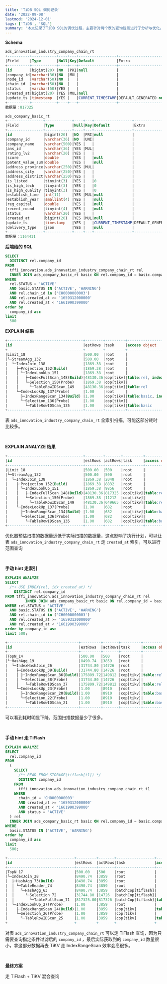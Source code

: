 ```yaml
---
title: 'TiDB SQL 调优记录'
date: '2022-09-08'
lastmod: '2024-12-01'
tags: ['TiDB', 'SQL']
summary: '本文记录了TiDB SQL的调优过程，主要针对两个表的查询性能进行了分析与优化。通过使用EXPLAIN和EXPLAIN ANALYZE，发现全索引扫描导致性能瓶颈，提出了使用索引和TiFlash的混合查询方案，显著提升了查询效率。最终的优化方案结合了TiFlash和TiKV的查询方式，以提高数据检索的性能。'
---
```


**Schema**


```sql
ads_innovation_industry_company_chain_rt
+----------+-----------+----+---+-----------------+---------------------------------------------+
|Field     |Type       |Null|Key|Default          |Extra                                        |
+----------+-----------+----+---+-----------------+---------------------------------------------+
|id        |bigint(20) |NO  |PRI|null             |                                             |
|company_id|varchar(36)|NO  |MUL|                 |                                             |
|node_id   |varchar(50)|NO  |   |                 |                                             |
|chain_id  |varchar(50)|NO  |   |                 |                                             |
|status    |varchar(50)|YES |   |                 |                                             |
|created_at|bigint(20) |YES |MUL|null             |                                             |
|update_ts |timestamp  |YES |   |CURRENT_TIMESTAMP|DEFAULT_GENERATED on update CURRENT_TIMESTAMP|
+----------+-----------+----+---+-----------------+---------------------------------------------+
数据量：817325

ads_company_basic_rt
+----------------+------------+----+---+-----------------+---------------------------------------------+
|Field           |Type        |Null|Key|Default          |Extra                                        |
+----------------+------------+----+---+-----------------+---------------------------------------------+
|id              |bigint(20)  |NO  |PRI|null             |                                             |
|company_id      |varchar(36) |NO  |UNI|                 |                                             |
|company_name    |varchar(500)|YES |   |                 |                                             |
|ans_id          |varchar(36) |YES |MUL|                 |                                             |
|rating_lv2      |varchar(20) |YES |   |                 |                                             |
|score           |double      |YES |   |null             |                                             |
|patent_value_sum|double      |YES |   |null             |                                             |
|address_province|varchar(250)|YES |MUL|                 |                                             |
|address_city    |varchar(250)|YES |   |                 |                                             |
|address_district|varchar(250)|YES |   |                 |                                             |
|is_listed       |tinyint(3)  |YES |   |0                |                                             |
|is_high_tech    |tinyint(3)  |YES |   |0                |                                             |
|is_high_quality |tinyint(3)  |YES |   |0                |                                             |
|establish_time  |int(11)     |YES |MUL|null             |                                             |
|establish_year  |smallint(4) |YES |   |null             |                                             |
|reg_capital     |double      |YES |   |null             |                                             |
|recent_round    |tinyint(4)  |YES |   |null             |                                             |
|status          |varchar(20) |YES |   |                 |                                             |
|created_at      |bigint(20)  |YES |MUL|null             |                                             |
|update_ts       |timestamp   |YES |   |CURRENT_TIMESTAMP|DEFAULT_GENERATED on update CURRENT_TIMESTAMP|
|delivery_type   |json        |YES |   |null             |                                             |
+----------------+------------+----+---+-----------------+---------------------------------------------+
数据量：1164411
```

**后端给的 SQL**


```sql
SELECT
  DISTINCT rel.company_id
FROM
  tffi_innovation.ads_innovation_industry_company_chain_rt rel
  INNER JOIN ads_company_basic_rt basic ON rel.company_id = basic.company_id
WHERE
  rel.STATUS = 'ACTIVE'
  AND basic.STATUS IN ('ACTIVE', 'WARNING')
  AND rel.chain_id in ('CH0000000003')
  AND rel.created_at >= '1659312000000'
  AND rel.created_at < '1661990399000'
order by
  company_id asc
limit
  500
```

**EXPLAIN 结果**


```sql
+----------------------------------+--------+---------+-----------------------------------------------------------+----------------------------------------------------------------------------------------------------------------------------------------------------------------------------------------------------------------------------------------------------------------------------------------------------------------------------------------------------+
|id                                |estRows |task     |access object                                              |operator info                                                                                                                                                                                                                                                                                                                                       |
+----------------------------------+--------+---------+-----------------------------------------------------------+----------------------------------------------------------------------------------------------------------------------------------------------------------------------------------------------------------------------------------------------------------------------------------------------------------------------------------------------------+
|Limit_18                          |500.00  |root     |                                                           |offset:0, count:500                                                                                                                                                                                                                                                                                                                                 |
|└─StreamAgg_132                   |500.00  |root     |                                                           |group by:tffi_innovation.ads_innovation_industry_company_chain_rt.company_id, funcs:firstrow(tffi_innovation.ads_innovation_industry_company_chain_rt.company_id)->tffi_innovation.ads_innovation_industry_company_chain_rt.company_id                                                                                                              |
|  └─IndexJoin_138                 |1869.38 |root     |                                                           |inner join, inner:IndexLookUp_137, outer key:tffi_innovation.ads_innovation_industry_company_chain_rt.company_id, inner key:tffi_innovation.ads_company_basic_rt.company_id, equal cond:eq(tffi_innovation.ads_innovation_industry_company_chain_rt.company_id, tffi_innovation.ads_company_basic_rt.company_id)                                    |
|    ├─Projection_152(Build)       |1869.38 |root     |                                                           |tffi_innovation.ads_innovation_industry_company_chain_rt.company_id, tffi_innovation.ads_innovation_industry_company_chain_rt.chain_id, tffi_innovation.ads_innovation_industry_company_chain_rt.status, tffi_innovation.ads_innovation_industry_company_chain_rt.created_at                                                                        |
|    │ └─IndexLookUp_151           |1869.38 |root     |                                                           |                                                                                                                                                                                                                                                                                                                                                    |
|    │   ├─IndexFullScan_148(Build)|48130.36|cop[tikv]|table:rel, index:uk_company_id_node_id(company_id, node_id)|keep order:true                                                                                                                                                                                                                                                                                                                                     |
|    │   └─Selection_150(Probe)    |1869.38 |cop[tikv]|                                                           |eq(tffi_innovation.ads_innovation_industry_company_chain_rt.chain_id, "CH0000000003"), eq(tffi_innovation.ads_innovation_industry_company_chain_rt.status, "ACTIVE"), ge(tffi_innovation.ads_innovation_industry_company_chain_rt.created_at, 1659312000000), lt(tffi_innovation.ads_innovation_industry_company_chain_rt.created_at, 1661990399000)|
|    │     └─TableRowIDScan_149    |48130.36|cop[tikv]|table:rel                                                  |keep order:false                                                                                                                                                                                                                                                                                                                                    |
|    └─IndexLookUp_137(Probe)      |1.00    |root     |                                                           |                                                                                                                                                                                                                                                                                                                                                    |
|      ├─IndexRangeScan_134(Build) |1.00    |cop[tikv]|table:basic, index:uk_company_id(company_id)               |range: decided by [eq(tffi_innovation.ads_company_basic_rt.company_id, tffi_innovation.ads_innovation_industry_company_chain_rt.company_id)], keep order:false                                                                                                                                                                                      |
|      └─Selection_136(Probe)      |1.00    |cop[tikv]|                                                           |in(tffi_innovation.ads_company_basic_rt.status, "ACTIVE", "WARNING")                                                                                                                                                                                                                                                                                |
|        └─TableRowIDScan_135      |1.00    |cop[tikv]|table:basic                                                |keep order:false                                                                                                                                                                                                                                                                                                                                    |
+----------------------------------+--------+---------+-----------------------------------------------------------+----------------------------------------------------------------------------------------------------------------------------------------------------------------------------------------------------------------------------------------------------------------------------------------------------------------------------------------------------
```

表 `ads_innovation_industry_company_chain_rt` 全索引扫描，可能这部分耗时比较多。

<br/>

**EXPLAIN ANALYZE 结果**


```sql
+----------------------------------+--------+-------+---------+-----------------------------------------------------------+--------------------------------------------------------------------------------------------------------------------------------------------------------------------------------------------------------------------------------------------------------------------------------------------------------------------------------------------------------------------------------------------------------------------------------------------------------------------------------------------------------------------------+----------------------------------------------------------------------------------------------------------------------------------------------------------------------------------------------------------------------------------------------------------------------------------------------------------------------------------------------------+-------+----+
|id                                |estRows |actRows|task     |access object                                              |execution info                                                                                                                                                                                                                                                                                                                                                                                                                                                                                                            |operator info                                                                                                                                                                                                                                                                                                                                       |memory |disk|
+----------------------------------+--------+-------+---------+-----------------------------------------------------------+--------------------------------------------------------------------------------------------------------------------------------------------------------------------------------------------------------------------------------------------------------------------------------------------------------------------------------------------------------------------------------------------------------------------------------------------------------------------------------------------------------------------------+----------------------------------------------------------------------------------------------------------------------------------------------------------------------------------------------------------------------------------------------------------------------------------------------------------------------------------------------------+-------+----+
|Limit_18                          |500.00  |500    |root     |                                                           |time:1.89s, loops:2                                                                                                                                                                                                                                                                                                                                                                                                                                                                                                       |offset:0, count:500                                                                                                                                                                                                                                                                                                                                 |N/A    |N/A |
|└─StreamAgg_132                   |500.00  |500    |root     |                                                           |time:1.89s, loops:1                                                                                                                                                                                                                                                                                                                                                                                                                                                                                                       |group by:tffi_innovation.ads_innovation_industry_company_chain_rt.company_id, funcs:firstrow(tffi_innovation.ads_innovation_industry_company_chain_rt.company_id)->tffi_innovation.ads_innovation_industry_company_chain_rt.company_id                                                                                                              |49.8 KB|N/A |
|  └─IndexJoin_138                 |1869.38 |2048   |root     |                                                           |time:1.89s, loops:2, inner:{total:1.44s, concurrency:16, task:6, construct:6.5ms, fetch:1.43s, build:407.2µs}, probe:1.02ms                                                                                                                                                                                                                                                                                                                                                                                               |inner join, inner:IndexLookUp_137, outer key:tffi_innovation.ads_innovation_industry_company_chain_rt.company_id, inner key:tffi_innovation.ads_company_basic_rt.company_id, equal cond:eq(tffi_innovation.ads_innovation_industry_company_chain_rt.company_id, tffi_innovation.ads_company_basic_rt.company_id)                                    |1.95 MB|N/A |
|    ├─Projection_152(Build)       |1869.38 |8832   |root     |                                                           |time:1.89s, loops:15, Concurrency:16                                                                                                                                                                                                                                                                                                                                                                                                                                                                                      |tffi_innovation.ads_innovation_industry_company_chain_rt.company_id, tffi_innovation.ads_innovation_industry_company_chain_rt.chain_id, tffi_innovation.ads_innovation_industry_company_chain_rt.status, tffi_innovation.ads_innovation_industry_company_chain_rt.created_at                                                                        |1.05 MB|N/A |
|    │ └─IndexLookUp_151           |1869.38 |9856   |root     |                                                           |time:1.89s, loops:16, index_task: {total_time: 1.69s, fetch_handle: 334.2ms, build: 160.9ms, wait: 1.2s}, table_task: {total_time: 30.3s, num: 48, concurrency: 16}                                                                                                                                                                                                                                                                                                                                                       |                                                                                                                                                                                                                                                                                                                                                    |13.2 MB|N/A |
|    │   ├─IndexFullScan_148(Build)|48130.36|817325 |cop[tikv]|table:rel, index:uk_company_id_node_id(company_id, node_id)|time:278.6ms, loops:806, cop_task: {num: 3, max: 278.8ms, min: 15.7ms, avg: 178.5ms, p95: 278.8ms, max_proc_keys: 454975, p95_proc_keys: 454975, tot_proc: 516ms, rpc_num: 3, rpc_time: 535.5ms, copr_cache_hit_ratio: 0.00}, tikv_task:{proc max:256ms, min:12ms, p80:256ms, p95:256ms, iters:812, tasks:3}, scan_detail: {total_process_keys: 817325, total_keys: 936556, rocksdb: {delete_skipped_count: 0, key_skipped_count: 936553, block: {cache_hit_count: 1058, read_count: 1, read_byte: 20.0 KB}}}             |keep order:true                                                                                                                                                                                                                                                                                                                                     |N/A    |N/A |
|    │   └─Selection_150(Probe)    |1869.38 |11212  |cop[tikv]|                                                           |time:24.4s, loops:94, cop_task: {num: 81, max: 1.48s, min: 2.89ms, avg: 361.7ms, p95: 986.1ms, max_proc_keys: 11854, p95_proc_keys: 11800, tot_proc: 24.6s, tot_wait: 3.7s, rpc_num: 81, rpc_time: 29.3s, copr_cache_hit_ratio: 0.00}, tikv_task:{proc max:368ms, min:0s, p80:296ms, p95:348ms, iters:982, tasks:81}, scan_detail: {total_process_keys: 649665, total_keys: 710638, rocksdb: {delete_skipped_count: 0, key_skipped_count: 135873, block: {cache_hit_count: 4216156, read_count: 169, read_byte: 4.08 MB}}}|eq(tffi_innovation.ads_innovation_industry_company_chain_rt.chain_id, "CH0000000003"), eq(tffi_innovation.ads_innovation_industry_company_chain_rt.status, "ACTIVE"), ge(tffi_innovation.ads_innovation_industry_company_chain_rt.created_at, 1659312000000), lt(tffi_innovation.ads_innovation_industry_company_chain_rt.created_at, 1661990399000)|N/A    |N/A |
|    │     └─TableRowIDScan_149    |48130.36|649665 |cop[tikv]|table:rel                                                  |tikv_task:{proc max:368ms, min:0s, p80:296ms, p95:344ms, iters:982, tasks:81}                                                                                                                                                                                                                                                                                                                                                                                                                                             |keep order:false                                                                                                                                                                                                                                                                                                                                    |N/A    |N/A |
|    └─IndexLookUp_137(Probe)      |1.00    |682    |root     |                                                           |time:1.43s, loops:11, index_task: {total_time: 634.1ms, fetch_handle: 634.1ms, build: 4.76µs, wait: 51.6µs}, table_task: {total_time: 11.2s, num: 5, concurrency: 96}                                                                                                                                                                                                                                                                                                                                                     |                                                                                                                                                                                                                                                                                                                                                    |10.2 KB|N/A |
|      ├─IndexRangeScan_134(Build) |1.00    |682    |cop[tikv]|table:basic, index:uk_company_id(company_id)               |time:653.5ms, loops:16, cop_task: {num: 6, max: 278.4ms, min: 1.37ms, avg: 106.4ms, p95: 278.4ms, max_proc_keys: 238, p95_proc_keys: 238, tot_proc: 12ms, tot_wait: 616ms, rpc_num: 6, rpc_time: 638.3ms, copr_cache_hit_ratio: 0.00}, tikv_task:{proc max:4ms, min:0s, p80:0s, p95:4ms, iters:15, tasks:6}, scan_detail: {total_process_keys: 682, total_keys: 682, rocksdb: {delete_skipped_count: 0, key_skipped_count: 0, block: {cache_hit_count: 5105, read_count: 0, read_byte: 0 Bytes}}}                         |range: decided by [eq(tffi_innovation.ads_company_basic_rt.company_id, tffi_innovation.ads_innovation_industry_company_chain_rt.company_id)], keep order:false                                                                                                                                                                                      |N/A    |N/A |
|      └─Selection_136(Probe)      |1.00    |682    |cop[tikv]|                                                           |time:774.2ms, loops:10, cop_task: {num: 73, max: 302.2ms, min: 744.5µs, avg: 63.6ms, p95: 200.5ms, max_proc_keys: 38, p95_proc_keys: 26, tot_proc: 172ms, tot_wait: 4.38s, rpc_num: 73, rpc_time: 4.64s, copr_cache_hit_ratio: 0.00}, tikv_task:{proc max:8ms, min:0s, p80:0s, p95:4ms, iters:75, tasks:73}, scan_detail: {total_process_keys: 682, total_keys: 682, rocksdb: {delete_skipped_count: 0, key_skipped_count: 0, block: {cache_hit_count: 7874, read_count: 0, read_byte: 0 Bytes}}}                         |in(tffi_innovation.ads_company_basic_rt.status, "ACTIVE", "WARNING")                                                                                                                                                                                                                                                                                |N/A    |N/A |
|        └─TableRowIDScan_135      |1.00    |682    |cop[tikv]|table:basic                                                |tikv_task:{proc max:8ms, min:0s, p80:0s, p95:4ms, iters:75, tasks:73}                                                                                                                                                                                                                                                                                                                                                                                                                                                     |keep order:false                                                                                                                                                                                                                                                                                                                                    |N/A    |N/A |
+----------------------------------+--------+-------+---------+-----------------------------------------------------------+--------------------------------------------------------------------------------------------------------------------------------------------------------------------------------------------------------------------------------------------------------------------------------------------------------------------------------------------------------------------------------------------------------------------------------------------------------------------------------------------------------------------------+----------------------------------------------------------------------------------------------------------------------------------------------------------------------------------------------------------------------------------------------------------------------------------------------------------------------------------------------------+-------+----+
```

优化器预估扫描的数据量远低于实际扫描的数据量，这点影响了执行计划，可以让表 `ads_innovation_industry_company_chain_rt` 走 `created_at` 索引，可以进行范围查询

<br/>

**手动 hint 走索引**


```sql
EXPLAIN ANALYZE
SELECT
  /*+ USE_INDEX(rel, idx_created_at) */
    DISTINCT rel.company_id
FROM tffi_innovation.ads_innovation_industry_company_chain_rt rel
         INNER JOIN ads_company_basic_rt basic ON rel.company_id = basic.company_id
WHERE rel.STATUS = 'ACTIVE'
  AND basic.STATUS IN ('ACTIVE', 'WARNING')
  AND rel.chain_id in ('CH0000000003')
  AND rel.created_at >= '1659312000000'
  AND rel.created_at < '1661990399000'
order by company_id asc
limit 500;
```


```sql
+--------------------------------+---------+-------+---------+--------------------------------------------+----------------------------------------------------------------------------------------------------------------------------------------------------------------------------------------------------------------------------------------------------------------------------------------------------------------------------------------------------------------------------------------------------------------------------------------------------------------------------------------------------------------------+---------------------------------------------------------------------------------------------------------------------------------------------------------------------------------------------------------------------------------------------------------------------------------------------------------------+-------+----+
|id                              |estRows  |actRows|task     |access object                               |execution info                                                                                                                                                                                                                                                                                                                                                                                                                                                                                                        |operator info                                                                                                                                                                                                                                                                                                  |memory |disk|
+--------------------------------+---------+-------+---------+--------------------------------------------+----------------------------------------------------------------------------------------------------------------------------------------------------------------------------------------------------------------------------------------------------------------------------------------------------------------------------------------------------------------------------------------------------------------------------------------------------------------------------------------------------------------------+---------------------------------------------------------------------------------------------------------------------------------------------------------------------------------------------------------------------------------------------------------------------------------------------------------------+-------+----+
|TopN_14                         |500.00   |500    |root     |                                            |time:663.9ms, loops:2                                                                                                                                                                                                                                                                                                                                                                                                                                                                                                 |tffi_innovation.ads_innovation_industry_company_chain_rt.company_id, offset:0, count:500                                                                                                                                                                                                                       |58.6 KB|N/A |
|└─HashAgg_19                    |8490.74  |3859   |root     |                                            |time:661.8ms, loops:17, partial_worker:{wall_time:661.575684ms, concurrency:16, task_num:18, tot_wait:10.560500791s, tot_exec:9.927144ms, tot_time:10.572799941s, max:661.39396ms, p95:661.39396ms}, final_worker:{wall_time:662.577001ms, concurrency:16, task_num:256, tot_wait:10.580767749s, tot_exec:10.590216ms, tot_time:10.59144665s, max:662.47622ms, p95:662.47622ms}                                                                                                                                       |group by:tffi_innovation.ads_innovation_industry_company_chain_rt.company_id, funcs:firstrow(tffi_innovation.ads_innovation_industry_company_chain_rt.company_id)->tffi_innovation.ads_innovation_industry_company_chain_rt.company_id                                                                         |3.25 MB|N/A |
|  └─IndexHashJoin_26            |31744.80 |14726  |root     |                                            |time:660.3ms, loops:19, inner:{total:479.9ms, concurrency:16, task:8, construct:30.4ms, fetch:436ms, build:6.58ms, join:13.5ms}                                                                                                                                                                                                                                                                                                                                                                                       |inner join, inner:IndexLookUp_23, outer key:tffi_innovation.ads_innovation_industry_company_chain_rt.company_id, inner key:tffi_innovation.ads_company_basic_rt.company_id, equal cond:eq(tffi_innovation.ads_innovation_industry_company_chain_rt.company_id, tffi_innovation.ads_company_basic_rt.company_id)|6.81 MB|N/A |
|    ├─IndexLookUp_39(Build)     |31744.80 |14726  |root     |                                            |time:583ms, loops:20, index_task: {total_time: 172.2ms, fetch_handle: 172.1ms, build: 13.3µs, wait: 138.2µs}, table_task: {total_time: 5.06s, num: 15, concurrency: 16}                                                                                                                                                                                                                                                                                                                                               |                                                                                                                                                                                                                                                                                                               |3.17 MB|N/A |
|    │ ├─IndexRangeScan_36(Build)|175809.72|149812 |cop[tikv]|table:rel, index:idx_created_at(created_at) |time:161.2ms, loops:153, cop_task: {num: 1, max: 160.8ms, proc_keys: 149812, tot_proc: 156ms, tot_wait: 4ms, rpc_num: 1, rpc_time: 160.8ms, copr_cache_hit_ratio: 0.00}, tikv_task:{time:152ms, loops:151}, scan_detail: {total_process_keys: 149812, total_keys: 449759, rocksdb: {delete_skipped_count: 108, key_skipped_count: 449866, block: {cache_hit_count: 302, read_count: 0, read_byte: 0 Bytes}}}                                                                                                          |range:[1659312000000,1661990399000), keep order:false                                                                                                                                                                                                                                                          |N/A    |N/A |
|    │ └─Selection_38(Probe)     |31744.80 |14726  |cop[tikv]|                                            |time:2.21s, loops:32, cop_task: {num: 30, max: 384.6ms, min: 2.62ms, avg: 126.6ms, p95: 299.6ms, max_proc_keys: 14556, p95_proc_keys: 11705, tot_proc: 3.5s, tot_wait: 92ms, rpc_num: 30, rpc_time: 3.8s, copr_cache_hit_ratio: 0.00}, tikv_task:{proc max:280ms, min:0s, p80:208ms, p95:252ms, iters:267, tasks:30}, scan_detail: {total_process_keys: 149812, total_keys: 170954, rocksdb: {delete_skipped_count: 0, key_skipped_count: 56923, block: {cache_hit_count: 849147, read_count: 0, read_byte: 0 Bytes}}}|eq(tffi_innovation.ads_innovation_industry_company_chain_rt.chain_id, "CH0000000003"), eq(tffi_innovation.ads_innovation_industry_company_chain_rt.status, "ACTIVE")                                                                                                                                           |N/A    |N/A |
|    │   └─TableRowIDScan_37     |175809.72|149812 |cop[tikv]|table:rel                                   |tikv_task:{proc max:280ms, min:0s, p80:204ms, p95:244ms, iters:267, tasks:30}                                                                                                                                                                                                                                                                                                                                                                                                                                         |keep order:false                                                                                                                                                                                                                                                                                               |N/A    |N/A |
|    └─IndexLookUp_23(Probe)     |1.00     |8910   |root     |                                            |time:425.3ms, loops:22, index_task: {total_time: 223ms, fetch_handle: 222.9ms, build: 10.8µs, wait: 39.2µs}, table_task: {total_time: 3.86s, num: 12, concurrency: 128}                                                                                                                                                                                                                                                                                                                                               |                                                                                                                                                                                                                                                                                                               |13.1 KB|N/A |
|      ├─IndexRangeScan_20(Build)|1.00     |8910   |cop[tikv]|table:basic, index:uk_company_id(company_id)|time:222.2ms, loops:30, cop_task: {num: 56, max: 36.7ms, min: 1.26ms, avg: 13.9ms, p95: 32.1ms, max_proc_keys: 533, p95_proc_keys: 500, tot_proc: 316ms, tot_wait: 332ms, rpc_num: 56, rpc_time: 780.1ms, copr_cache_hit_ratio: 0.02}, tikv_task:{proc max:20ms, min:0s, p80:8ms, p95:16ms, iters:145, tasks:56}, scan_detail: {total_process_keys: 8624, total_keys: 8624, rocksdb: {delete_skipped_count: 0, key_skipped_count: 0, block: {cache_hit_count: 67098, read_count: 0, read_byte: 0 Bytes}}}             |range: decided by [eq(tffi_innovation.ads_company_basic_rt.company_id, tffi_innovation.ads_innovation_industry_company_chain_rt.company_id)], keep order:false                                                                                                                                                 |N/A    |N/A |
|      └─Selection_22(Probe)     |1.00     |8910   |cop[tikv]|                                            |time:295.2ms, loops:29, cop_task: {num: 190, max: 32.3ms, min: 508.5µs, avg: 11.7ms, p95: 28ms, max_proc_keys: 219, p95_proc_keys: 119, tot_proc: 612ms, tot_wait: 1.47s, rpc_num: 190, rpc_time: 2.23s, copr_cache_hit_ratio: 0.00}, tikv_task:{proc max:8ms, min:0s, p80:4ms, p95:4ms, iters:320, tasks:190}, scan_detail: {total_process_keys: 8910, total_keys: 8937, rocksdb: {delete_skipped_count: 7, key_skipped_count: 63, block: {cache_hit_count: 98005, read_count: 2, read_byte: 56.9 KB}}}              |in(tffi_innovation.ads_company_basic_rt.status, "ACTIVE", "WARNING")                                                                                                                                                                                                                                           |N/A    |N/A |
|        └─TableRowIDScan_21     |1.00     |8910   |cop[tikv]|table:basic                                 |tikv_task:{proc max:8ms, min:0s, p80:4ms, p95:4ms, iters:320, tasks:190}                                                                                                                                                                                                                                                                                                                                                                                                                                              |keep order:false                                                                                                                                                                                                                                                                                               |N/A    |N/A |
+--------------------------------+---------+-------+---------+--------------------------------------------+----------------------------------------------------------------------------------------------------------------------------------------------------------------------------------------------------------------------------------------------------------------------------------------------------------------------------------------------------------------------------------------------------------------------------------------------------------------------------------------------------------------------+---------------------------------------------------------------------------------------------------------------------------------------------------------------------------------------------------------------------------------------------------------------------------------------------------------------+-------+----+
```

可以看到耗时明显下降，范围扫描数据量少了很多。

<br/>

**手动 hint 走 TiFlash**


```sql
EXPLAIN ANALYZE
SELECT
  rel.company_id
FROM
  (
    SELECT
	  /*+ READ_FROM_STORAGE(tiflash[t1]) */
      DISTINCT company_id
    FROM
      tffi_innovation.ads_innovation_industry_company_chain_rt t1
    WHERE
      chain_id = 'CH0000000003'
      AND created_at >= '1659312000000'
      AND created_at < '1661990399000'
      AND status = 'ACTIVE'
  ) rel
  INNER JOIN ads_company_basic_rt basic ON rel.company_id = basic.company_id
WHERE
  basic.STATUS IN ('ACTIVE', 'WARNING')
order by
  company_id asc
limit
  500;
```


```sql
+------------------------------+---------+-------+-----------------+--------------------------------------------+---------------------------------------------------------------------------------------------------------------------------------------------------------------------------------------------------------------------------------------------------------------------------------------------------------------------------------------------------------------------------------------------------------------------------------------------------------------------------------------------------------+----------------------------------------------------------------------------------------------------------------------------------------------------------------------------------------------------------------------------------------------------------------------------------------------------------------------------------------------------+-------+----+
|id                            |estRows  |actRows|task             |access object                               |execution info                                                                                                                                                                                                                                                                                                                                                                                                                                                                                           |operator info                                                                                                                                                                                                                                                                                                                                       |memory |disk|
+------------------------------+---------+-------+-----------------+--------------------------------------------+---------------------------------------------------------------------------------------------------------------------------------------------------------------------------------------------------------------------------------------------------------------------------------------------------------------------------------------------------------------------------------------------------------------------------------------------------------------------------------------------------------+----------------------------------------------------------------------------------------------------------------------------------------------------------------------------------------------------------------------------------------------------------------------------------------------------------------------------------------------------+-------+----+
|TopN_17                       |500.00   |500    |root             |                                            |time:163.9ms, loops:2                                                                                                                                                                                                                                                                                                                                                                                                                                                                                    |tffi_innovation.ads_innovation_industry_company_chain_rt.company_id, offset:0, count:500                                                                                                                                                                                                                                                            |63.1 KB|N/A |
|└─IndexJoin_28                |8490.74  |3859   |root             |                                            |time:161.6ms, loops:6, inner:{total:224.9ms, concurrency:16, task:6, construct:7.53ms, fetch:215.4ms, build:1.93ms}, probe:1.85ms                                                                                                                                                                                                                                                                                                                                                                        |inner join, inner:IndexLookUp_27, outer key:tffi_innovation.ads_innovation_industry_company_chain_rt.company_id, inner key:tffi_innovation.ads_company_basic_rt.company_id, equal cond:eq(tffi_innovation.ads_innovation_industry_company_chain_rt.company_id, tffi_innovation.ads_company_basic_rt.company_id)                                     |2.13 MB|N/A |
|  ├─HashAgg_73(Build)         |8490.74  |3859   |root             |                                            |time:117.8ms, loops:18, partial_worker:{wall_time:117.526052ms, concurrency:16, task_num:6, tot_wait:1.859106926s, tot_exec:3.103979ms, tot_time:1.86302439s, max:117.287407ms, p95:117.287407ms}, final_worker:{wall_time:117.95203ms, concurrency:16, task_num:70, tot_wait:1.876637931s, tot_exec:6.6558ms, tot_time:1.883328223s, max:117.873958ms, p95:117.873958ms}                                                                                                                                |group by:tffi_innovation.ads_innovation_industry_company_chain_rt.company_id, funcs:firstrow(tffi_innovation.ads_innovation_industry_company_chain_rt.company_id)->tffi_innovation.ads_innovation_industry_company_chain_rt.company_id                                                                                                              |1.88 MB|N/A |
|  │ └─TableReader_74          |8490.74  |3859   |root             |                                            |time:116.3ms, loops:7, cop_task: {num: 4, max: 0s, min: 0s, avg: 0s, p95: 0s, copr_cache_hit_ratio: 0.00}                                                                                                                                                                                                                                                                                                                                                                                                |data:HashAgg_63                                                                                                                                                                                                                                                                                                                                     |40.7 KB|N/A |
|  │   └─HashAgg_63            |8490.74  |3859   |batchCop[tiflash]|                                            |tiflash_task:{time:114.7ms, loops:256, threads:1}                                                                                                                                                                                                                                                                                                                                                                                                                                                        |group by:tffi_innovation.ads_innovation_industry_company_chain_rt.company_id,                                                                                                                                                                                                                                                                       |N/A    |N/A |
|  │     └─Selection_72        |31744.80 |14726  |batchCop[tiflash]|                                            |tiflash_task:{time:106.8ms, loops:14, threads:2}                                                                                                                                                                                                                                                                                                                                                                                                                                                         |eq(tffi_innovation.ads_innovation_industry_company_chain_rt.chain_id, "CH0000000003"), eq(tffi_innovation.ads_innovation_industry_company_chain_rt.status, "ACTIVE"), ge(tffi_innovation.ads_innovation_industry_company_chain_rt.created_at, 1659312000000), lt(tffi_innovation.ads_innovation_industry_company_chain_rt.created_at, 1661990399000)|N/A    |N/A |
|  │       └─TableFullScan_71  |817325.00|817326 |batchCop[tiflash]|table:t1                                    |tiflash_task:{time:82.8ms, loops:14, threads:2}                                                                                                                                                                                                                                                                                                                                                                                                                                                          |keep order:false                                                                                                                                                                                                                                                                                                                                    |N/A    |N/A |
|  └─IndexLookUp_27(Probe)     |1.00     |3859   |root             |                                            |time:208.5ms, loops:13, index_task: {total_time: 105.4ms, fetch_handle: 105.4ms, build: 6.4µs, wait: 57µs}, table_task: {total_time: 2.4s, num: 7, concurrency: 96}                                                                                                                                                                                                                                                                                                                                      |                                                                                                                                                                                                                                                                                                                                                    |27.3 KB|N/A |
|    ├─IndexRangeScan_24(Build)|1.00     |3859   |cop[tikv]        |table:basic, index:uk_company_id(company_id)|time:105ms, loops:19, cop_task: {num: 42, max: 20.9ms, min: 1.45ms, avg: 9.98ms, p95: 20.4ms, max_proc_keys: 204, p95_proc_keys: 197, tot_proc: 288ms, tot_wait: 84ms, rpc_num: 42, rpc_time: 418.6ms, copr_cache_hit_ratio: 0.00}, tikv_task:{proc max:12ms, min:0s, p80:4ms, p95:8ms, iters:96, tasks:42}, scan_detail: {total_process_keys: 3859, total_keys: 3859, rocksdb: {delete_skipped_count: 0, key_skipped_count: 0, block: {cache_hit_count: 30555, read_count: 0, read_byte: 0 Bytes}}}     |range: decided by [eq(tffi_innovation.ads_company_basic_rt.company_id, tffi_innovation.ads_innovation_industry_company_chain_rt.company_id)], keep order:false                                                                                                                                                                                      |N/A    |N/A |
|    └─Selection_26(Probe)     |1.00     |3859   |cop[tikv]        |                                            |time:60.3ms, loops:14, cop_task: {num: 119, max: 12.7ms, min: 548.2µs, avg: 4.1ms, p95: 8.93ms, max_proc_keys: 128, p95_proc_keys: 81, tot_proc: 208ms, tot_wait: 196ms, rpc_num: 119, rpc_time: 486.7ms, copr_cache_hit_ratio: 0.00}, tikv_task:{proc max:8ms, min:0s, p80:4ms, p95:4ms, iters:172, tasks:119}, scan_detail: {total_process_keys: 3859, total_keys: 3869, rocksdb: {delete_skipped_count: 3, key_skipped_count: 22, block: {cache_hit_count: 43187, read_count: 0, read_byte: 0 Bytes}}}|in(tffi_innovation.ads_company_basic_rt.status, "ACTIVE", "WARNING")                                                                                                                                                                                                                                                                                |N/A    |N/A |
|      └─TableRowIDScan_25     |1.00     |3859   |cop[tikv]        |table:basic                                 |tikv_task:{proc max:8ms, min:0s, p80:4ms, p95:4ms, iters:172, tasks:119}                                                                                                                                                                                                                                                                                                                                                                                                                                 |keep order:false                                                                                                                                                                                                                                                                                                                                    |N/A    |N/A |
+------------------------------+---------+-------+-----------------+--------------------------------------------+---------------------------------------------------------------------------------------------------------------------------------------------------------------------------------------------------------------------------------------------------------------------------------------------------------------------------------------------------------------------------------------------------------------------------------------------------------------------------------------------------------+----------------------------------------------------------------------------------------------------------------------------------------------------------------------------------------------------------------------------------------------------------------------------------------------------------------------------------------------------+-------+----+
```

对表 `ads_innovation_industry_company_chain_rt` 可以走 TiFlash 查询，因为只需要查询指定条件过滤后的 `company_id` ，最后实际获取到的 `company_id` 数量很小，拿这部分数据再去 TiKV 走 IndexRangeScan 效率会高很多。

<br/>

**最终方案**

走 TiFlash + TiKV 混合查询

<br/>

